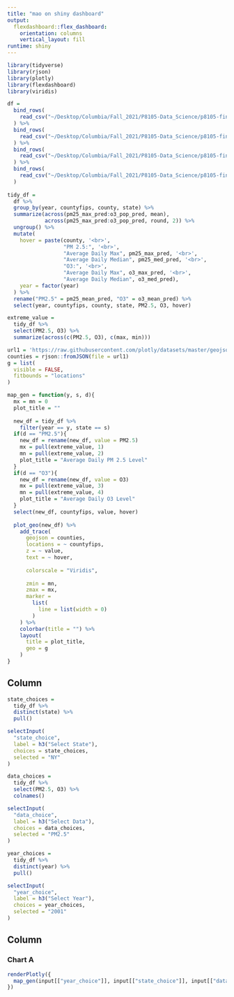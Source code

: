 ```yaml
---
title: "mao on shiny dashboard"
output: 
  flexdashboard::flex_dashboard:
    orientation: columns
    vertical_layout: fill
runtime: shiny
---
```


```r
library(tidyverse)
library(rjson)
library(plotly)
library(flexdashboard)
library(viridis)
```

```r
df = 
  bind_rows(
    read_csv("~/Desktop/Columbia/Fall_2021/P8105-Data_Science/p8105-final_project/data/daily_ap/daily_ny_ap.csv")
  ) %>% 
  bind_rows(
    read_csv("~/Desktop/Columbia/Fall_2021/P8105-Data_Science/p8105-final_project/data/daily_ap/daily_oh_ap.csv")
  ) %>% 
  bind_rows(
    read_csv("~/Desktop/Columbia/Fall_2021/P8105-Data_Science/p8105-final_project/data/daily_ap/daily_me_ap.csv")
  ) %>% 
  bind_rows(
    read_csv("~/Desktop/Columbia/Fall_2021/P8105-Data_Science/p8105-final_project/data/daily_ap/daily_pa_ap.csv")
  )
  
tidy_df =
  df %>% 
  group_by(year, countyfips, county, state) %>%
  summarize(across(pm25_max_pred:o3_pop_pred, mean), 
            across(pm25_max_pred:o3_pop_pred, round, 2)) %>% 
  ungroup() %>% 
  mutate(
    hover = paste(county, '<br>', 
                  "PM 2.5:", '<br>',
                  "Average Daily Max", pm25_max_pred, '<br>',
                  "Average Daily Median", pm25_med_pred, '<br>',
                  "O3:", '<br>',
                  "Average Daily Max", o3_max_pred, '<br>',
                  "Average Daily Median", o3_med_pred),
    year = factor(year)
  ) %>% 
  rename("PM2.5" = pm25_mean_pred, "O3" = o3_mean_pred) %>% 
  select(year, countyfips, county, state, PM2.5, O3, hover)

extreme_value =
  tidy_df %>% 
  select(PM2.5, O3) %>% 
  summarize(across(c(PM2.5, O3), c(max, min)))
```

```r
url1 = 'https://raw.githubusercontent.com/plotly/datasets/master/geojson-counties-fips.json'
counties = rjson::fromJSON(file = url1)
g = list(
  visible = FALSE,
  fitbounds = "locations"
)

map_gen = function(y, s, d){
  mx = mn = 0
  plot_title = ""
  
  new_df = tidy_df %>% 
    filter(year == y, state == s)
  if(d == "PM2.5"){
    new_df = rename(new_df, value = PM2.5)
    mx = pull(extreme_value, 1)
    mn = pull(extreme_value, 2)
    plot_title = "Average Daily PM 2.5 Level"
  }
  if(d == "O3"){
    new_df = rename(new_df, value = O3)
    mx = pull(extreme_value, 3)
    mn = pull(extreme_value, 4)
    plot_title = "Average Daily O3 Level"
  }
  select(new_df, countyfips, value, hover)
  
  plot_geo(new_df) %>% 
    add_trace(
      geojson = counties,
      locations = ~ countyfips,
      z = ~ value,
      text = ~ hover,
      
      colorscale = "Viridis",
      
      zmin = mn,
      zmax = mx,
      marker = 
        list(
          line = list(width = 0)
        )
    ) %>% 
    colorbar(title = "") %>%
    layout(
      title = plot_title,
      geo = g
    )
}
```

Column {.sidebar}
-----------------------------------------------------------------------

```r
state_choices = 
  tidy_df %>% 
  distinct(state) %>% 
  pull()

selectInput(
  "state_choice",
  label = h3("Select State"),
  choices = state_choices,
  selected = "NY"
)

data_choices = 
  tidy_df %>% 
  select(PM2.5, O3) %>% 
  colnames()

selectInput(
  "data_choice",
  label = h3("Select Data"),
  choices = data_choices,
  selected = "PM2.5"
)

year_choices = 
  tidy_df %>% 
  distinct(year) %>% 
  pull()

selectInput(
  "year_choice",
  label = h3("Select Year"),
  choices = year_choices,
  selected = "2001"
)
```

Column {data-width=1000}
-----------------------------------------------------------------------

### Chart A

```r
renderPlotly({
  map_gen(input[["year_choice"]], input[["state_choice"]], input[["data_choice"]])
})
```